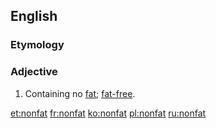 ==English==

===Etymology===
{{prefix|en|non|fat}}

===Adjective===
{{en-adj|-}}

# Containing no [[fat]]; [[fat-free]].

[[et:nonfat]]
[[fr:nonfat]]
[[ko:nonfat]]
[[pl:nonfat]]
[[ru:nonfat]]